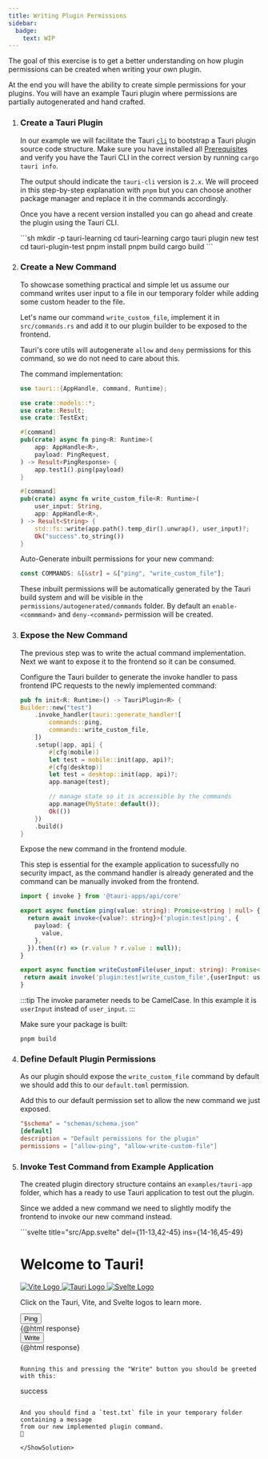 ```yaml
---
title: Writing Plugin Permissions
sidebar:
  badge:
    text: WIP
---
```



The goal of this exercise is to get a better understanding on how
plugin permissions can be created when writing your own plugin.

At the end you will have the ability to create simple permissions for
your plugins.
You will have an example Tauri plugin where permissions are partially autogenerated
and hand crafted.

<Steps>

1. ### Create a Tauri Plugin

    In our example we will facilitate the Tauri [`cli`]()
    to bootstrap a Tauri plugin source code structure.
    Make sure you have installed all [Prerequisites]()
    and verify you have the Tauri CLI in the correct version
    by running `cargo tauri info`.

    The output should indicate the `tauri-cli` version is `2.x`.
    We will proceed in this step-by-step explanation with `pnpm` but you can choose another
    package manager and replace it in the commands accordingly.

    Once you have a recent version installed you can go
    ahead and create the plugin using the Tauri CLI.

    <ShowSolution>
    ```sh
    mkdir -p tauri-learning
    cd tauri-learning
    cargo tauri plugin new test
    cd tauri-plugin-test
    pnpm install
    pnpm build
    cargo build
    ```
    </ShowSolution>

2. ### Create a New Command

    To showcase something practical and simple let us assume
    our command writes user input to a file in our temporary folder while
    adding some custom header to the file.

    Let's name our command `write_custom_file`, implement it in `src/commands.rs`
    and add it to our plugin builder to be exposed to the frontend.

    Tauri's core utils will autogenerate `allow` and `deny` permissions for this
    command, so we do not need to care about this.

    <ShowSolution>

    The command implementation:

    ```rust title="src/commands.rs" ins={15-22} ins=", Manager"
    use tauri::{AppHandle, command, Runtime};

    use crate::models::*;
    use crate::Result;
    use crate::TestExt;

    #[command]
    pub(crate) async fn ping<R: Runtime>(
        app: AppHandle<R>,
        payload: PingRequest,
    ) -> Result<PingResponse> {
        app.test1().ping(payload)
    }

    #[command]
    pub(crate) async fn write_custom_file<R: Runtime>(
        user_input: String,
        app: AppHandle<R>,
    ) -> Result<String> {
        std::fs::write(app.path().temp_dir().unwrap(), user_input)?;
        Ok("success".to_string())
    }
   
    ```

    Auto-Generate inbuilt permissions for your new command:

    ```rust title="src/build.rs" ins="\"write_custom_file\""
    const COMMANDS: &[&str] = &["ping", "write_custom_file"];
    ```

    These inbuilt permissions will be automatically generated by the Tauri build
    system and will be visible in the `permissions/autogenerated/commands` folder.
    By default an `enable-<commmand>` and `deny-<command>` permission will
    be created.

    </ShowSolution>
3. ### Expose the New Command

    The previous step was to write the actual command implementation.
    Next we want to expose it to the frontend so it can be consumed.

    <ShowSolution>
 
    Configure the Tauri builder to generate the invoke handler to pass frontend
    IPC requests to the newly implemented command:

    ```rust title="src/lib.rs"  ins="commands::write_custom_file,"
    pub fn init<R: Runtime>() -> TauriPlugin<R> {
    Builder::new("test")
        .invoke_handler(tauri::generate_handler![
            commands::ping,
            commands::write_custom_file,
        ])
        .setup(|app, api| {
            #[cfg(mobile)]
            let test = mobile::init(app, api)?;
            #[cfg(desktop)]
            let test = desktop::init(app, api)?;
            app.manage(test);

            // manage state so it is accessible by the commands
            app.manage(MyState::default());
            Ok(())
        })
        .build()
    }
    ```

    Expose the new command in the frontend module.

    This step is essential for the example application to sucessfully
    no security impact, as the command handler is already generated
    and the command can be manually invoked from the frontend.

    ```ts title="guest-js/index.ts" ins={11-13}
    import { invoke } from '@tauri-apps/api/core'

    export async function ping(value: string): Promise<string | null> {
      return await invoke<{value?: string}>('plugin:test|ping', {
        payload: {
          value,
        },
      }).then((r) => (r.value ? r.value : null));
    }

    export async function writeCustomFile(user_input: string): Promise<string> {
     return await invoke('plugin:test|write_custom_file',{userInput: user_input});
    }
    ```

    :::tip
    The invoke parameter needs to be CamelCase. In this example it is `userInput` instead of `user_input`. 
    :::

    Make sure your package is built:

    ```
    pnpm build
    ```

    </ShowSolution>

4. ### Define Default Plugin Permissions

    As our plugin should expose the `write_custom_file` command by default
    we should add this to our `default.toml` permission.

    <ShowSolution>
    Add this to our default permission set to allow the new command
    we just exposed.

    ```toml title="permissions/default.toml" ins=", \"allow-write-custom-file\""
    "$schema" = "schemas/schema.json"
    [default]
    description = "Default permissions for the plugin"
    permissions = ["allow-ping", "allow-write-custom-file"]
    ```
    </ShowSolution>

5. ### Invoke Test Command from Example Application
    
    The created plugin directory structure contains an `examples/tauri-app` folder,
    which has a ready to use Tauri application to test out the plugin.

    Since we added a new command we need to slightly modify the frontend to
    invoke our new command instead.

    <ShowSolution>
    ```svelte title="src/App.svelte" del={11-13,42-45} ins={14-16,45-49}
    <script>
      import Greet from './lib/Greet.svelte'
      import { ping, writeCustomFile } from 'tauri-plugin-test-api'

      let response = ''

      function updateResponse(returnValue) {
        response += `[${new Date().toLocaleTimeString()}]` + (typeof returnValue === 'string' ? returnValue : JSON.stringify(returnValue)) + '<br>'
      }

      function _ping() {
        ping("Pong!").then(updateResponse).catch(updateResponse)
      }
      function _writeCustomFile() {
        writeCustomFile("HELLO FROM TAURI PLUGIN").then(updateResponse).catch(updateResponse)
      }
    </script>

    <main class="container">
      <h1>Welcome to Tauri!</h1>

      <div class="row">
        <a href="https://vitejs.dev" target="_blank">
          <img src="/vite.svg" class="logo vite" alt="Vite Logo" />
        </a>
        <a href="https://tauri.app" target="_blank">
          <img src="/tauri.svg" class="logo tauri" alt="Tauri Logo" />
        </a>
        <a href="https://svelte.dev" target="_blank">
          <img src="/svelte.svg" class="logo svelte" alt="Svelte Logo" />
        </a>
      </div>

      <p>
        Click on the Tauri, Vite, and Svelte logos to learn more.
      </p>

      <div class="row">
        <Greet />
      </div>

      <div>
        <button on:click="{_ping}">Ping</button>
        <div>{@html response}</div>
      </div>
      <div>
        <button on:click="{_writeCustomFile}">Write</button>
        <div>{@html response}</div>
      </div>


    </main>

    <style>
      .logo.vite:hover {
        filter: drop-shadow(0 0 2em #747bff);
      }

      .logo.svelte:hover {
        filter: drop-shadow(0 0 2em #ff3e00);
      }
    </style>
    ```

    Running this and pressing the "Write" button you should be greeted with this:

    ```
    success
    ```

    And you should find a `test.txt` file in your temporary folder containing a message
    from our new implemented plugin command. 
    🥳

    </ShowSolution>

 </Steps>   
